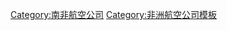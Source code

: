 {{Navbox
| name   = 南非航空公司
| title  = {{RSA}}[[航空公司]]
| list1  = [[一時航空]] · [[库鲁拉航空]] · [[芒果航空]] · [[耸立航空]] · [[南非連結航空]] · [[塞维航空]] · [[康姆航空]] · [[南非國際空運]] · [[互連航空]] · [[鵜鶘航空]] · [[菲伯斯阿波羅航空]] · [[南非罗斯航空]] · [[非洲國際航空]] · [[帝國貨運]] · [[诺斯航空]] · [[水瓶航空]] · [[埃戈利航空]] · [[總裁航空]] · [[聯邦航空]] · [[全球航空]] · [[米斯特拉爾航空]] · [[南非国家航空]] · [[自然鏈接航空]] · [[Rovos Air]] · [[薩法航空]] · [[Tramon Air]] · [[南非航空]] · [[南非快運航空]] · [[命令航空公司]]
}}
<noinclude> 
[[Category:南非航空公司]]
[[Category:非洲航空公司模板]]

</noinclude>